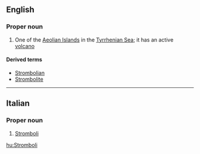 ==English==

===Proper noun===
{{wikipedia}}
{{en-proper noun}}

# One of the [[Aeolian Islands]] in the [[Tyrrhenian Sea]]; it has an active [[volcano]]

====Derived terms====
* [[Strombolian]]
* [[Strombolite]]

----

==Italian==

===Proper noun===
{{it-proper noun}}

# [[Stromboli]]

[[hu:Stromboli]]